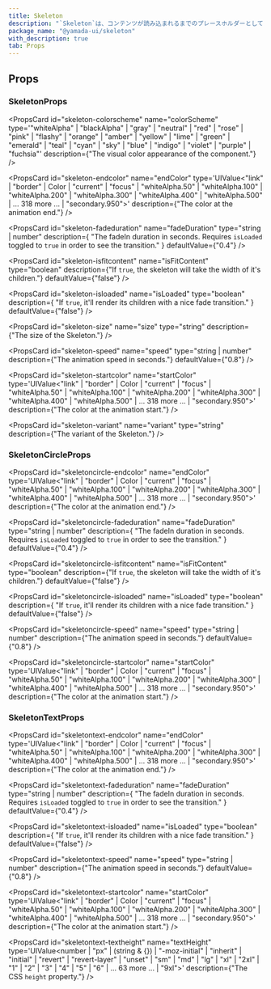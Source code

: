 ```yaml
---
title: Skeleton
description: "`Skeleton`は、コンテンツが読み込まれるまでのプレースホルダーとして機能するコンポーネントです。"
package_name: "@yamada-ui/skeleton"
with_description: true
tab: Props
---
```


## Props

### SkeletonProps

<PropsCard
  id="skeleton-colorscheme"
  name="colorScheme"
  type='"whiteAlpha" | "blackAlpha" | "gray" | "neutral" | "red" | "rose" | "pink" | "flashy" | "orange" | "amber" | "yellow" | "lime" | "green" | "emerald" | "teal" | "cyan" | "sky" | "blue" | "indigo" | "violet" | "purple" | "fuchsia"'
  description={"The visual color appearance of the component."}
/>

<PropsCard
  id="skeleton-endcolor"
  name="endColor"
  type='UIValue<"link" | "border" | Color | "current" | "focus" | "whiteAlpha.50" | "whiteAlpha.100" | "whiteAlpha.200" | "whiteAlpha.300" | "whiteAlpha.400" | "whiteAlpha.500" | ... 318 more ... | "secondary.950">'
  description={"The color at the animation end."}
/>

<PropsCard
  id="skeleton-fadeduration"
  name="fadeDuration"
  type="string | number"
  description={
    "The fadeIn duration in seconds. Requires `isLoaded` toggled to `true` in order to see the transition."
  }
  defaultValue={"0.4"}
/>

<PropsCard
  id="skeleton-isfitcontent"
  name="isFitContent"
  type="boolean"
  description={"If `true`, the skeleton will take the width of it's children."}
  defaultValue={"false"}
/>

<PropsCard
  id="skeleton-isloaded"
  name="isLoaded"
  type="boolean"
  description={
    "If `true`, it'll render its children with a nice fade transition."
  }
  defaultValue={"false"}
/>

<PropsCard
  id="skeleton-size"
  name="size"
  type="string"
  description={"The size of the Skeleton."}
/>

<PropsCard
  id="skeleton-speed"
  name="speed"
  type="string | number"
  description={"The animation speed in seconds."}
  defaultValue={"0.8"}
/>

<PropsCard
  id="skeleton-startcolor"
  name="startColor"
  type='UIValue<"link" | "border" | Color | "current" | "focus" | "whiteAlpha.50" | "whiteAlpha.100" | "whiteAlpha.200" | "whiteAlpha.300" | "whiteAlpha.400" | "whiteAlpha.500" | ... 318 more ... | "secondary.950">'
  description={"The color at the animation start."}
/>

<PropsCard
  id="skeleton-variant"
  name="variant"
  type="string"
  description={"The variant of the Skeleton."}
/>

### SkeletonCircleProps

<PropsCard
  id="skeletoncircle-endcolor"
  name="endColor"
  type='UIValue<"link" | "border" | Color | "current" | "focus" | "whiteAlpha.50" | "whiteAlpha.100" | "whiteAlpha.200" | "whiteAlpha.300" | "whiteAlpha.400" | "whiteAlpha.500" | ... 318 more ... | "secondary.950">'
  description={"The color at the animation end."}
/>

<PropsCard
  id="skeletoncircle-fadeduration"
  name="fadeDuration"
  type="string | number"
  description={
    "The fadeIn duration in seconds. Requires `isLoaded` toggled to `true` in order to see the transition."
  }
  defaultValue={"0.4"}
/>

<PropsCard
  id="skeletoncircle-isfitcontent"
  name="isFitContent"
  type="boolean"
  description={"If `true`, the skeleton will take the width of it's children."}
  defaultValue={"false"}
/>

<PropsCard
  id="skeletoncircle-isloaded"
  name="isLoaded"
  type="boolean"
  description={
    "If `true`, it'll render its children with a nice fade transition."
  }
  defaultValue={"false"}
/>

<PropsCard
  id="skeletoncircle-speed"
  name="speed"
  type="string | number"
  description={"The animation speed in seconds."}
  defaultValue={"0.8"}
/>

<PropsCard
  id="skeletoncircle-startcolor"
  name="startColor"
  type='UIValue<"link" | "border" | Color | "current" | "focus" | "whiteAlpha.50" | "whiteAlpha.100" | "whiteAlpha.200" | "whiteAlpha.300" | "whiteAlpha.400" | "whiteAlpha.500" | ... 318 more ... | "secondary.950">'
  description={"The color at the animation start."}
/>

### SkeletonTextProps

<PropsCard
  id="skeletontext-endcolor"
  name="endColor"
  type='UIValue<"link" | "border" | Color | "current" | "focus" | "whiteAlpha.50" | "whiteAlpha.100" | "whiteAlpha.200" | "whiteAlpha.300" | "whiteAlpha.400" | "whiteAlpha.500" | ... 318 more ... | "secondary.950">'
  description={"The color at the animation end."}
/>

<PropsCard
  id="skeletontext-fadeduration"
  name="fadeDuration"
  type="string | number"
  description={
    "The fadeIn duration in seconds. Requires `isLoaded` toggled to `true` in order to see the transition."
  }
  defaultValue={"0.4"}
/>

<PropsCard
  id="skeletontext-isloaded"
  name="isLoaded"
  type="boolean"
  description={
    "If `true`, it'll render its children with a nice fade transition."
  }
  defaultValue={"false"}
/>

<PropsCard
  id="skeletontext-speed"
  name="speed"
  type="string | number"
  description={"The animation speed in seconds."}
  defaultValue={"0.8"}
/>

<PropsCard
  id="skeletontext-startcolor"
  name="startColor"
  type='UIValue<"link" | "border" | Color | "current" | "focus" | "whiteAlpha.50" | "whiteAlpha.100" | "whiteAlpha.200" | "whiteAlpha.300" | "whiteAlpha.400" | "whiteAlpha.500" | ... 318 more ... | "secondary.950">'
  description={"The color at the animation start."}
/>

<PropsCard
  id="skeletontext-textheight"
  name="textHeight"
  type='UIValue<number | "px" | (string & {}) | "-moz-initial" | "inherit" | "initial" | "revert" | "revert-layer" | "unset" | "sm" | "md" | "lg" | "xl" | "2xl" | "1" | "2" | "3" | "4" | "5" | "6" | ... 63 more ... | "9xl">'
  description={"The CSS `height` property."}
/>
